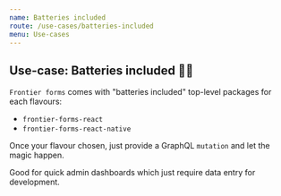 ```yaml
---
name: Batteries included
route: /use-cases/batteries-included
menu: Use-cases
---
```



## Use-case: Batteries included 🔋🔋

`Frontier forms` comes with "batteries included" top-level packages for each flavours:

- `frontier-forms-react`
- `frontier-forms-react-native`

Once your flavour chosen, just provide a GraphQL `mutation` and let the magic happen.

Good for quick admin dashboards which just require data entry for development.
